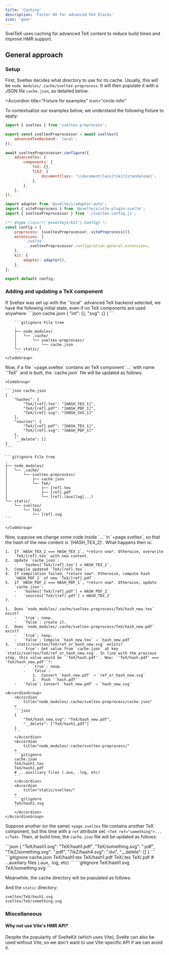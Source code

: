 ```yaml
---
title: 'Caching'
description: 'Faster DX for advanced TeX blocks'
icon: 'gear'
---
```


SvelTeX uses caching for advanced TeX content to reduce build times and improve
HMR support.

## General approach

### Setup

First, Sveltex decides what directory to use for its cache. Usually, this will
be `node_modules/.cache/sveltex-preprocess`. It will then populate it with a
JSON file `cache.json`, as detailed below.

<Accordion
    title="Fixture for examples"
    icon="circle-info"
>
To contextualize our examples below, we understand the following fixture to
apply:
<CodeGroup>

```js sveltex.config.js
import { sveltex } from 'sveltex-preprocess';

export const sveltexPreprocessor = await sveltex({
    advancedTexBackend: 'local',
});

await sveltexPreprocessor.configure({
    advancedTex: {
        components: {
            TeX: {},
            TikZ: {
                documentClass: '\\documentclass[tikz]{standalone}',
            },
        },
    },
});
```

```js svelte.config.js
import adapter from '@sveltejs/adapter-auto';
import { vitePreprocess } from '@sveltejs/vite-plugin-svelte';
import { sveltexPreprocessor } from './sveltex.config.js';

/** @type {import('@sveltejs/kit').Config} */
const config = {
    preprocess: [sveltexPreprocessor, vitePreprocess()],
    extensions: [
        '.svelte',
        ...sveltexPreprocessor.configuration.general.extensions,
    ],
    kit: {
        adapter: adapter(),
    },
};

export default config;
```

</CodeGroup>
</Accordion>

### Adding and updating a TeX component

<Steps>
<Step title="Initial state">
    If Sveltex was set up with the `'local'` advanced TeX backend selected, we have
    the following initial state, even if no TeX components are used anywhere:
    <CodeGroup>
        ```json cache.json
        {
            "int": {},
            "svg": {}
        }
        ```

        ```gitignore File tree
        .
        ├── node_modules/
        │   └── .cache/
        │       └── sveltex-preprocess/
        │           └── cache.json
        └── static/
        ```
    </CodeGroup>

</Step>
<Step title="Add TeX component">
    Now, if a file `+page.sveltex` contains an TeX component `<TeX>...</TeX>` with name
    `'TeX'` and is built, the `cache.json` file will be updated as follows:

    <CodeGroup>

    ```json cache.json
    {
        "hashes": {
            "TeX/[ref].tex": "[HASH_TEX_1]",
            "TeX/[ref].pdf": "[HASH_PDF_1]",
            "TeX/[ref].svg": "[HASH_SVG_1]"
        },
        "sources": {
            "TeX/[ref].pdf": "[HASH_TEX_1]",
            "TeX/[ref].svg": "[HASH_PDF_1]"
        },
        "__delete": []
    }
    ```

    ```gitignore File tree
    .
    ├── node_modules/
    │   └── .cache/
    │       └── sveltex-preprocess/
    │           ├── cache.json
    │           └── TeX/
    │               ├── [ref].tex
    │               ├── [ref].pdf
    │               └── [ref].(aux|log|...)
    └── static/
        └── sveltex/
            └── TeX/
                └── [ref].svg
    ```

    </CodeGroup>

</Step>
<Step title="Update TeX component content">
    Now, suppose we change some code inside `<TeX>...</TeX>` in `+page.sveltex`,
    so that the hash of the new content is `[HASH_TEX_2]`. What happens then is:

    1.  If `HASH_TEX_2 === HASH_TEX_1`, *return now*. Otherwise, overwrite
        `TeX/[ref].tex` with new content.
    2.  Update `cache.json`:
        -   `hashes['TeX/[ref].tex'] = HASH_TEX_2`.
    3.  Compile updated `TeX/[ref].tex`.
    4.  If compilation failed, *return now*. Otherwise, compute hash
        `HASH_PDF_2` of new `TeX/[ref].pdf`.
    5.  If `HASH_PDF_2 === HASH_PDF_1`, *return now*. Otherwise, update
        `cache.json`:
        -   `hashes['TeX/[ref].pdf'] = HASH_PDF_2`
        -   `sources['TeX/[ref].pdf'] = HASH_TEX_2`
    7.

    1.  Does `node_modules/.cache/sveltex-preprocess/TeX/hash_new.tex` exist?
        -   `true`: noop.
        -   `false`: create it.
    2.  Does `node_modules/.cache/sveltex-preprocess/TeX/hash_new.pdf` exist?
        -   `true`: noop.
        -   `false`: Compile `hash_new.tex` → `hash_new.pdf`
    3.  `static/sveltex/TeX/ref_or_hash_new.svg` exists?
        -   `true`: Get value from `cache.json` at key `static/sveltex/TeX/ref_or_hash_new.svg`. In line with the previous step, this value would be `'TeX/hash.pdf'`. Now: `'TeX/hash.pdf' === 'TeX/hash_new.pdf'`?:
            -   `true`: noop.
            -   `false`:
                1.  Convert `hash_new.pdf` → `ref_or_hash_new.svg`
                2.  Push `'hash.pdf'`
        -   `false`: Convert `hash_new.pdf` → `hash_new.svg`

    <AccordionGroup>
        <Accordion
            title="node_modules/.cache/sveltex-preprocess/cache.json"
        >
        ```json
        {
            "TeX/hash_new.svg": "TeX/hash_new.pdf",
            "__delete": ["TeX/hash1.pdf"]
        }
        ```
        </Accordion>
        <Accordion
            title="node_modules/.cache/sveltex-preprocess/"
        >
        ```gitignore
        cache.json
        TeX/hash1.tex
        TeX/hash1.pdf
        # ...auxiliary files (.aux, .log, etc)
        ```
        </Accordion>
        <Accordion
            title="static/sveltex/"
        >
        ```gitignore
        TeX/hash1.svg
        ```
        </Accordion>
    </AccordionGroup>

</Step>
</Steps>

Suppose another (or the same) `+page.sveltex` file contains another TeX
component, but this time with a `ref` attribute set:
`<TeX ref="something">...</TeX>`. Then, at build time, the `cache.json` file
will be updated as follows:

<AccordionGroup>
<Accordion
    title="node_modules/.cache/sveltex-preprocess/cache.json"
>
```json
{
    "TeX/hash1.svg": "TeX/hash1.pdf",
    "TeX/something.svg": "<hash2>.pdf",
    "TikZ/something.svg": "<hash3>.pdf",
    "TikZ/hash4.svg": "<hash4>.dvi",
    "__delete": []
}
```
</Accordion>
<Accordion
    title="node_modules/.cache/sveltex-preprocess/"
>
```gitignore
cache.json
TeX/hash1.tex
TeX/hash1.pdf
TeX/<hash2>.tex
TeX/<hash2>.pdf
# ...auxiliary files (.aux, .log, etc)
```
</Accordion>
<Accordion
    title="static/sveltex/"
>
```gitignore
TeX/hash1.svg
TeX/something.svg
```
</Accordion>
</AccordionGroup>

Meanwhile, the cache directory will be populated as follows:

And the `static` directory:

```gitignore
sveltex/TeX/hash1.svg
sveltex/TeX/something.svg
```

### Miscellaneous

#### Why not use Vite's HMR API?

Despite the popularity of SvelteKit (which uses Vite), Svelte can also be used
without Vite, so we don't want to use Vite-specific API if we can avoid it.
